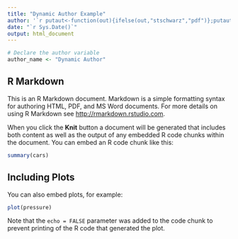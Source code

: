 ```yaml
---
title: "Dynamic Author Example"
author: '`r putaut<-function(out){ifelse(out,"stschwarz","pdf")};putaut(knitr::is_html_output())`'
date: "`r Sys.Date()`"
output: html_document
---
```


```r
# Declare the author variable
author_name <- "Dynamic Author"
```
## R Markdown

This is an R Markdown document. Markdown is a simple formatting syntax for authoring HTML, PDF, and MS Word documents. For more details on using R Markdown see <http://rmarkdown.rstudio.com>.

When you click the **Knit** button a document will be generated that includes both content as well as the output of any embedded R code chunks within the document. You can embed an R code chunk like this:

```r
summary(cars)
```

## Including Plots

You can also embed plots, for example:

```r
plot(pressure)
```

Note that the `echo = FALSE` parameter was added to the code chunk to prevent printing of the R code that generated the plot.
